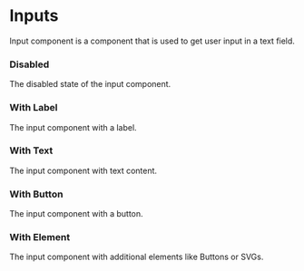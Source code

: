 

<Meta title="Inputs" name="Docs" />

# Inputs

Input component is a component that is used to get user input in a text field.

<Canvas>
	<Story of={InputStories.valid} />
</Canvas>
<Canvas>
	<Story of={InputStories.isInvalid} />
</Canvas>

### Disabled

The disabled state of the input component.

<Canvas>
	<Story of={InputDisabledStories.disabled} />
</Canvas>

### With Label

The input component with a label.

<Canvas>
	<Story of={InputWithLabelStories.valid} />
</Canvas>

<Canvas>
	<Story of={InputWithLabelStories.IsInvalid} />
</Canvas>

### With Text

The input component with text content.

<Canvas>
	<Story of={InputWithTextStories.valid} />
</Canvas>

<Canvas>
	<Story of={InputWithTextStories.isInvalid} />
</Canvas>

### With Button

The input component with a button.

<Canvas>
	<Story of={InputWithButtonStories.valid} />
</Canvas>

<Canvas>
	<Story of={InputWithButtonStories.isInvalid} />
</Canvas>

### With Element

The input component with additional elements like Buttons or SVGs.

<Canvas>
	<Story of={InputWithElementStories.withButton} />
</Canvas>
<Canvas>
	<Story of={InputWithElementStories.withSVG} />
</Canvas>
